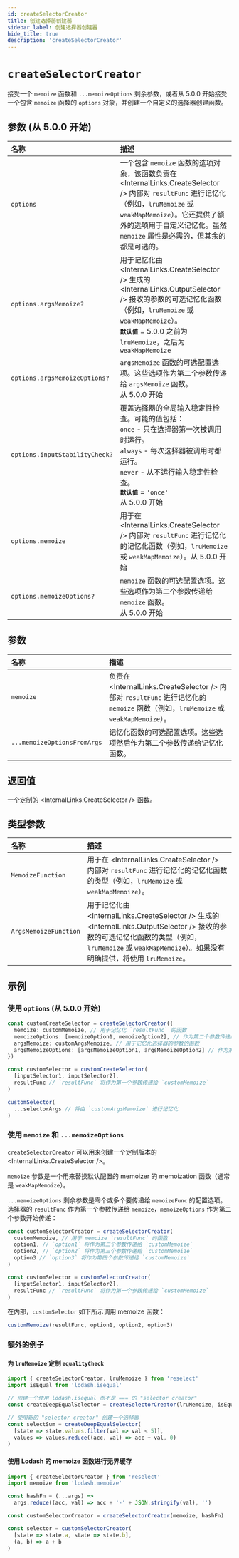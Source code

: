 ```yaml
---
id: createSelectorCreator
title: 创建选择器创建器
sidebar_label: 创建选择器创建器
hide_title: true
description: 'createSelectorCreator'
---
```



# `createSelectorCreator`

接受一个 `memoize` 函数和 `...memoizeOptions` 剩余参数，或者从 5.0.0 开始接受一个包含 `memoize` 函数的 `options` 对象，并创建一个自定义的选择器创建函数。

## 参数 (从 5.0.0 开始)

| 名称                           | 描述                                                                                                                                                                                                                                                                                                         |
| :----------------------------- | :------------------------------------------------------------------------------------------------------------------------------------------------------------------------------------------------------------------------------------------------------------------------------------------------------------------ |
| `options`                      | 一个包含 `memoize` 函数的选项对象，该函数负责在 <InternalLinks.CreateSelector /> 内部对 `resultFunc` 进行记忆化（例如，`lruMemoize` 或 `weakMapMemoize`）。它还提供了额外的选项用于自定义记忆化。虽然 `memoize` 属性是必需的，但其余的都是可选的。 |
| `options.argsMemoize?`         | 用于记忆化由 <InternalLinks.CreateSelector /> 生成的 <InternalLinks.OutputSelector /> 接收的参数的可选记忆化函数（例如，`lruMemoize` 或 `weakMapMemoize`）。<br /> **`默认值`** = 5.0.0 之前为 `lruMemoize`，之后为 `weakMapMemoize`                            |
| `options.argsMemoizeOptions?`  | `argsMemoize` 函数的可选配置选项。这些选项作为第二个参数传递给 `argsMemoize` 函数。<br /> 从 5.0.0 开始                                                                                                                                                    |
| `options.inputStabilityCheck?` | 覆盖选择器的全局输入稳定性检查。可能的值包括：<br /> `once` - 只在选择器第一次被调用时运行。<br /> `always` - 每次选择器被调用时都运行。<br /> `never` - 从不运行输入稳定性检查。<br /> **`默认值`** = `'once'` <br /> 从 5.0.0 开始 |
| `options.memoize`              | 用于在 <InternalLinks.CreateSelector /> 内部对 `resultFunc` 进行记忆化的记忆化函数（例如，`lruMemoize` 或 `weakMapMemoize`）。从 5.0.0 开始                                                                                                                                                         |
| `options.memoizeOptions?`      | `memoize` 函数的可选配置选项。这些选项作为第二个参数传递给 `memoize` 函数。<br /> 从 5.0.0 开始                                                                                                                                                            |

## 参数

| 名称                        | 描述                                                                                                                                         |
| :-------------------------- | :-------------------------------------------------------------------------------------------------------------------------------------------------- |
| `memoize`                   | 负责在 <InternalLinks.CreateSelector /> 内部对 `resultFunc` 进行记忆化的 `memoize` 函数（例如，`lruMemoize` 或 `weakMapMemoize`）。 |
| `...memoizeOptionsFromArgs` | 记忆化函数的可选配置选项。这些选项然后作为第二个参数传递给记忆化函数。  |

## 返回值

一个定制的 <InternalLinks.CreateSelector /> 函数。

## 类型参数

| 名称                  | 描述                                                                                                                                                                                                                                                                         |
| :-------------------- | :---------------------------------------------------------------------------------------------------------------------------------------------------------------------------------------------------------------------------------------------------------------------------------- |
| `MemoizeFunction`     | 用于在 <InternalLinks.CreateSelector /> 内部对 `resultFunc` 进行记忆化的记忆化函数的类型（例如，`lruMemoize` 或 `weakMapMemoize`）。                                                                                                                         |
| `ArgsMemoizeFunction` | 用于记忆化由 <InternalLinks.CreateSelector /> 生成的 <InternalLinks.OutputSelector /> 接收的参数的可选记忆化函数的类型（例如，`lruMemoize` 或 `weakMapMemoize`）。如果没有明确提供，将使用 `lruMemoize`。 |

## 示例

### 使用 `options` (从 5.0.0 开始)

```ts
const customCreateSelector = createSelectorCreator({
  memoize: customMemoize, // 用于记忆化 `resultFunc` 的函数
  memoizeOptions: [memoizeOption1, memoizeOption2], // 作为第二个参数传递给 `customMemoize` 的选项
  argsMemoize: customArgsMemoize, // 用于记忆化选择器的参数的函数
  argsMemoizeOptions: [argsMemoizeOption1, argsMemoizeOption2] // 作为第二个参数传递给 `customArgsMemoize` 的选项
})

const customSelector = customCreateSelector(
  [inputSelector1, inputSelector2],
  resultFunc // `resultFunc` 将作为第一个参数传递给 `customMemoize`
)

customSelector(
  ...selectorArgs // 将由 `customArgsMemoize` 进行记忆化
)
```

### 使用 `memoize` 和 `...memoizeOptions`

`createSelectorCreator` 可以用来创建一个定制版本的 <InternalLinks.CreateSelector />。

`memoize` 参数是一个用来替换默认配置的 memoizer 的 memoization 函数（通常是 `weakMapMemoize`）。

`...memoizeOptions` 剩余参数是零个或多个要传递给 `memoizeFunc` 的配置选项。选择器的 `resultFunc` 作为第一个参数传递给 `memoize`，`memoizeOptions` 作为第二个参数开始传递：

```ts
const customSelectorCreator = createSelectorCreator(
  customMemoize, // 用于 memoize `resultFunc` 的函数
  option1, // `option1` 将作为第二个参数传递给 `customMemoize`
  option2, // `option2` 将作为第三个参数传递给 `customMemoize`
  option3 // `option3` 将作为第四个参数传递给 `customMemoize`
)

const customSelector = customSelectorCreator(
  [inputSelector1, inputSelector2],
  resultFunc // `resultFunc` 将作为第一个参数传递给 `customMemoize`
)
```

在内部，`customSelector` 如下所示调用 memoize 函数：

```ts
customMemoize(resultFunc, option1, option2, option3)
```

### 额外的例子

#### 为 `lruMemoize` 定制 `equalityCheck`

```js
import { createSelectorCreator, lruMemoize } from 'reselect'
import isEqual from 'lodash.isequal'

// 创建一个使用 lodash.isequal 而不是 === 的 "selector creator"
const createDeepEqualSelector = createSelectorCreator(lruMemoize, isEqual)

// 使用新的 "selector creator" 创建一个选择器
const selectSum = createDeepEqualSelector(
  [state => state.values.filter(val => val < 5)],
  values => values.reduce((acc, val) => acc + val, 0)
)
```

#### 使用 Lodash 的 memoize 函数进行无界缓存

```js
import { createSelectorCreator } from 'reselect'
import memoize from 'lodash.memoize'

const hashFn = (...args) =>
  args.reduce((acc, val) => acc + '-' + JSON.stringify(val), '')

const customSelectorCreator = createSelectorCreator(memoize, hashFn)

const selector = customSelectorCreator(
  [state => state.a, state => state.b],
  (a, b) => a + b
)
```
